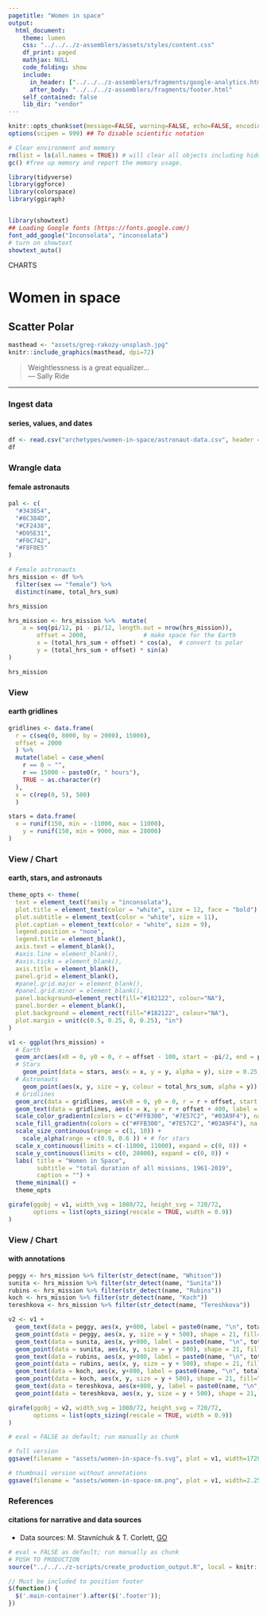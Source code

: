 ```yaml
---
pagetitle: "Women in space"
output:
  html_document:
    theme: lumen
    css: "../../../z-assemblers/assets/styles/content.css"
    df_print: paged
    mathjax: NULL
    code_folding: show
    include:
      in_header: ["../../../z-assemblers/fragments/google-analytics.html", "../../../z-assemblers/fragments/header.html"]
      after_body: "../../../z-assemblers/fragments/footer.html"
    self_contained: false
    lib_dir: "vendor"
---
```


```r

knitr::opts_chunk$set(message=FALSE, warning=FALSE, echo=FALSE, encoding = "utf-8")
options(scipen = 999) ## To disable scientific notation

# Clear environment and memory
rm(list = ls(all.names = TRUE)) # will clear all objects including hidden objects.
gc() #free up memory and report the memory usage.

library(tidyverse)
library(ggforce)
library(colorspace)
library(ggiraph)


library(showtext)
## Loading Google fonts (https://fonts.google.com/)
font_add_google("Inconsolata", "inconsolata")
# turn on showtext
showtext_auto()

```

<div class="activity">
CHARTS  
</div>

# Women in space
## Scatter Polar

```r

masthead <- "assets/greg-rakozy-unsplash.jpg"
knitr::include_graphics(masthead, dpi=72)

```

> Weightlessness is a great equalizer...\
--- Sally Ride\

***

### Ingest data 
#### series, values, and dates

```r

df <- read.csv("archetypes/women-in-space/astronaut-data.csv", header = TRUE, stringsAsFactors = FALSE, encoding = "UTF-8")
df

```


### Wrangle data
#### female astronauts


```r

pal <- c(
  "#343854",
  "#8C384D",
  "#CF2438",
  "#D95E31",
  "#F0C742",
  "#F8F0E5"
)

# Female astronauts
hrs_mission <- df %>% 
  filter(sex == "female") %>% 
  distinct(name, total_hrs_sum)

hrs_mission

hrs_mission <- hrs_mission %>%  mutate(
    a = seq(pi/12, pi - pi/12, length.out = nrow(hrs_mission)),
		offset = 2000,                # make space for the Earth
		x = (total_hrs_sum + offset) * cos(a),  # convert to polar
		y = (total_hrs_sum + offset) * sin(a)
)

hrs_mission

```


### View
#### earth gridlines


```r

gridlines <- data.frame(
  r = c(seq(0, 8000, by = 2000), 15000),
  offset = 2000
  ) %>% 
  mutate(label = case_when(
    r == 0 ~ "",
    r == 15000 ~ paste0(r, " hours"),
    TRUE ~ as.character(r)
  ),
  x = c(rep(0, 5), 500)
  )

stars = data.frame(
  x = runif(150, min = -11000, max = 11000),
	y = runif(150, min = 9000, max = 28000)
)

```


### View / Chart
#### earth, stars, and astronauts


```r

theme_opts <- theme(
  text = element_text(family = "inconsolata"), 
  plot.title = element_text(color = "white", size = 12, face = "bold"),
  plot.subtitle = element_text(color = "white", size = 11),
  plot.caption = element_text(color = "white", size = 9),
  legend.position = "none",
  legend.title = element_blank(),
  axis.text = element_blank(),
  #axis.line = element_blank(),
  #axis.ticks = element_blank(),
  axis.title = element_blank(),
  panel.grid = element_blank(),
  #panel.grid.major = element_blank(),
  #panel.grid.minor = element_blank(),
  panel.background=element_rect(fill="#182122", colour="NA"),
  panel.border = element_blank(),
  plot.background = element_rect(fill="#182122", colour="NA"),
  plot.margin = unit(c(0.5, 0.25, 0, 0.25), "in")
)

v1 <- ggplot(hrs_mission) +
  # Earth
  geom_arc(aes(x0 = 0, y0 = 0, r = offset - 100, start = -pi/2, end = pi/2)) +
  # Stars
	geom_point(data = stars, aes(x = x, y = y, alpha = y), size = 0.25, colour = "white", stroke = 0) +
  # Astronauts
	geom_point(aes(x, y, size = y, colour = total_hrs_sum, alpha = y)) +
  # Gridlines
  geom_arc(data = gridlines, aes(x0 = 0, y0 = 0, r = r + offset, start = -pi/2, end = pi/2), colour = "#CCCCCC", size = 0.1) +
  geom_text(data = gridlines, aes(x = x, y = r + offset + 400, label = label), size = 3, colour = "#EEEEEE", hjust = 1.0) +
  scale_color_gradientn(colors = c("#FFB300", "#7E57C2", "#03A9F4"), na.value = NA) +
  scale_fill_gradientn(colors = c("#FFB300", "#7E57C2", "#03A9F4"), na.value = NA) +
  scale_size_continuous(range = c(1, 10)) +
	scale_alpha(range = c(0.9, 0.6 )) + # for stars
  scale_x_continuous(limits = c(-11000, 11000), expand = c(0, 0)) +
  scale_y_continuous(limits = c(0, 28000), expand = c(0, 0)) +
  labs( title = "Women in Space",
        subtitle = "total duration of all missions, 1961-2019",
        caption = "") +
  theme_minimal() +
  theme_opts

girafe(ggobj = v1, width_svg = 1080/72, height_svg = 720/72,
       options = list(opts_sizing(rescale = TRUE, width = 0.9))
)

```


### View / Chart
#### with annotations


```r

peggy <- hrs_mission %>% filter(str_detect(name, "Whitson"))
sunita <- hrs_mission %>% filter(str_detect(name, "Sunita"))
rubins <- hrs_mission %>% filter(str_detect(name, "Rubins"))
koch <- hrs_mission %>% filter(str_detect(name, "Koch"))
tereshkova <- hrs_mission %>% filter(str_detect(name, "Tereshkova"))

v2 <- v1 +
  geom_text(data = peggy, aes(x, y+800, label = paste0(name, "\n", total_hrs_sum)), color = "white", size = 3, vjust = 0.0) +
  geom_point(data = peggy, aes(x, y, size = y + 500), shape = 21, fill="NA", color = "#FFFFFF") +
  geom_text(data = sunita, aes(x, y+800, label = paste0(name, "\n", total_hrs_sum)), color = "white", size = 3, vjust = 0.0) +
  geom_point(data = sunita, aes(x, y, size = y + 500), shape = 21, fill="NA", color = "#FFFFFF") +
  geom_text(data = rubins, aes(x, y+800, label = paste0(name, "\n", total_hrs_sum)), color = "white", size = 3, vjust = 0.0) +
  geom_point(data = rubins, aes(x, y, size = y + 500), shape = 21, fill="NA", color = "#FFFFFF") +
  geom_text(data = koch, aes(x, y+800, label = paste0(name, "\n", total_hrs_sum)), color = "white", size = 3, vjust = 0.0) +
  geom_point(data = koch, aes(x, y, size = y + 500), shape = 21, fill="NA", color = "#FFFFFF") +
  geom_text(data = tereshkova, aes(x+800, y, label = paste0(name, "\n", total_hrs_sum)), color = "white", size = 3, hjust = 0.0) +
  geom_point(data = tereshkova, aes(x, y, size = y + 500), shape = 21, fill="NA", color = "#FFFFFF")

girafe(ggobj = v2, width_svg = 1080/72, height_svg = 720/72,
       options = list(opts_sizing(rescale = TRUE, width = 0.9))
)

```



```r

# eval = FALSE as default; run manually as chunk

# full version
ggsave(filename = "assets/women-in-space-fs.svg", plot = v1, width=1720/72, height=720/72)

# thumbnail version without annotations
ggsave(filename = "assets/women-in-space-sm.png", plot = v1, width=2.25, height=2.25)

```


### References
#### citations for narrative and data sources

* Data sources: M. Stavnichuk & T. Corlett, [GO](https://doi.org/10.1016/j.lssr.2020.06.003){target="_blank"}


```r

# eval = FALSE as default; run manually as chunk
# PUSH TO PRODUCTION
source("../../../z-scripts/create_production_output.R", local = knitr::knit_global())

```


```js

// Must be included to position footer
$(function() {
  $('.main-container').after($('.footer'));
})

```
